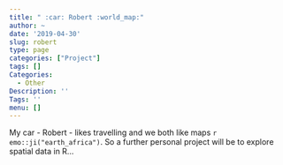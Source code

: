 ```yaml
---
title: " :car: Robert :world_map:"
author: ~
date: '2019-04-30'
slug: robert
type: page
categories: ["Project"]
tags: []
Categories:
  - Other
Description: ''
Tags: ''
menu: []
---
```


My car - Robert - likes travelling and we both like maps `r emo::ji("earth_africa")`. 
So a further personal project will be to explore spatial data in R...